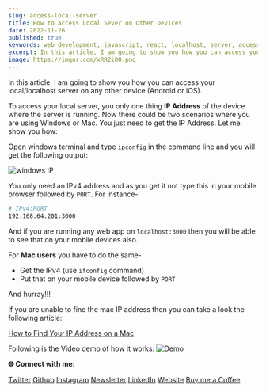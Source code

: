 ```yaml
---
slug: access-local-server
title: How to Access Local Sever on Other Devices
date: 2022-11-26
published: true
keywords: web development, javascript, react, localhost, server, access local sever on other devices
excerpt: In this article, I am going to show you how you can access your local/localhost server on any other device (Android or iOS).
image: https://imgur.com/xRR2iOO.png
---
```




In this article, I am going to show you how you can access your local/localhost server on any other device (Android or iOS). 

To access your local server, you only one thing **IP Address** of the device where the server is running. Now there could be two scenarios where you are using Windows or Mac. You just need to get the IP Address. Let me show you how:

Open windows terminal and type `ipconfig` in the command line and you will get the following output:

![windows IP](https://i.imgur.com/VSkhF2w.png)	

You only need an IPv4 address and as you get it not type this in your mobile browser followed by `PORT`. For instance-  

```bash
# IPv4:PORT 
192.168.64.201:3000
```
And if you are running any web app on `localhost:3000` then you will be able to see that on your mobile devices also.

For **Mac users** you have to do the same-
- Get the IPv4 (use `ifconfig` command)
- Put that on your mobile device followed by `PORT`

And hurray!!!

If you are unable to fine the mac IP address then you can take a look the following article: 

[How to Find Your IP Address on a Mac](https://www.wikihow.com/Find-Your-IP-Address-on-a-Mac)

Following is the Video demo of how it works:
![Demo](https://imgur.com/QEAyiwr.gif)


**🌐 Connect with me:**

[Twitter](https://twitter.com/j471n_)
[Github](https://github.com/j471n)
[Instagram](https://www.instagram.com/j471n_/)
[Newsletter](https://www.getrevue.co/profile/j471n)
[LinkedIn](https://www.linkedin.com/in/j471n/)
[Website](https://j471n.in/)
[Buy me a Coffee](https://buymeacoffee.com/j471n)
